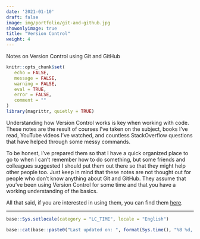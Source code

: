 ```yaml
---
date: '2021-01-10'
draft: false
image: img/portfolio/git-and-github.jpg
showonlyimage: true
title: "Version Control"
weight: 4
---
```


Notes on Version Control using Git and GitHub

<!--more-->

```r
knitr::opts_chunk$set(
   echo = FALSE,
   message = FALSE,
   warning = FALSE,
   eval = TRUE,
   error = FALSE,
   comment = ""
)
library(magrittr, quietly = TRUE)
```

Understanding how Version Control works is key when working with code. These notes are the result of courses I've taken on the subject, books I've read, YouTube videos I've watched, and countless StackOverflow questions that have helped through some messy commands.

To be honest, I've prepared them so that I have a quick organized place to go to when I can't remember how to do something, but some friends and colleagues suggested I should put them out there so that they might help other people too. Just keep in mind that these notes are not thought out for people who don't know anything about Git and GitHub. They assume that you've been using Version Control for some time and that you have a working understanding of the basics.

All that said, if you are interested in using them, you can find them [here](https://notes-on-git-and-github.netlify.app/).

***

```r
base::Sys.setlocale(category = "LC_TIME", locale = "English")
```

```r
base::cat(base::paste0("Last updated on: ", format(Sys.time(), "%B %d, %Y")))
```

